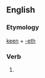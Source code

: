 ==English==

===Etymology===
[[keen]] + [[-eth]]

===Verb===
{{en-verb form}}

# {{en-archaic third-person singular of|keen}}